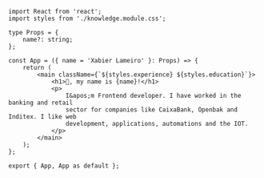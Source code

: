 ```tsx index.tsx box=9[23:38] v1
import React from 'react';
import styles from './knowledge.module.css';

type Props = {
    name?: string;
};

const App = ({ name = 'Xabier Lameiro' }: Props) => {
    return (
        <main className={`${styles.experience} ${styles.education}`}>
            <h1>👋, my name is {name}!</h1>
            <p>
                I&apos;m Frontend developer. I have worked in the banking and retail
                sector for companies like CaixaBank, Openbak and Inditex. I like web 
                development, applications, automations and the IOT.
            </p>
        </main>
    );
};

export { App, App as default };
```
